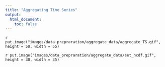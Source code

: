 ```yaml
---
title: "Aggregating Time Series"
output:
  html_document:
    toc: false
---
```


<!--
image dir /images/data_prepraration/aggregate_data
-->

`r put.image("images/data_prepraration/aggregate_data/aggregate_TS.gif", height = 50, width = 55)`


`r put.image("images/data_prepraration/aggregate_data/set_ncdf.gif", height = 30, width = 35)`


